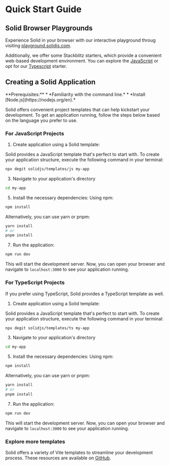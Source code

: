 
# Quick Start Guide

## Solid Browser Playgrounds

Experience Solid in your browser with our interactive playground throug visiting [playground.solidjs.com](https://playground.solidjs.com/).

Additionally, we offer some Stackblitz starters, which provide a convenient web-based development environment. You can explore the [JavaScript](https://stackblitz.com/github/solidjs/templates/tree/master/js) or opt for our [Typescript](https://stackblitz.com/github/solidjs/templates/tree/master/ts) starter.

## Creating a Solid Application

<Aside>
**Prerequisites:**
* *Familiarity with the command line.*
* *Install [Node.js](https://nodejs.org/en).*
</Aside>

Solid offers convenient project templates that can help kickstart your development. To get an application running, follow the steps below based on the language you prefer to use.

### For JavaScript Projects

1. Create application using a Solid template:

Solid provides a JavaScript template that's perfect to start with. To create your application structure, execute the following command in your terminal:

```bash
npx degit solidjs/templates/js my-app
```

3. Navigate to your application's directory

```bash
cd my-app
```

5. Install the necessary dependencies:
Using npm:
```bash
npm install
```
Alternatively, you can use yarn or pnpm:
```bash
yarn install
# or
pnpm install
```

7. Run the application:


```bash
npm run dev
```

This will start the development server. Now, you can open your browser and navigate to `localhost:3000` to see your application running.

### For TypeScript Projects

If you prefer using TypeScript, Solid provides a TypeScript template as well. 

1. Create application using a Solid template:

Solid provides a JavaScript template that's perfect to start with. To create your application structure, execute the following command in your terminal:

```bash
npx degit solidjs/templates/ts my-app
```

3. Navigate to your application's directory

```bash
cd my-app
```

5. Install the necessary dependencies:
Using npm:
```bash
npm install
```
Alternatively, you can use yarn or pnpm:
```bash
yarn install
# or
pnpm install
```

7. Run the application:


```bash
npm run dev
```

This will start the development server. Now, you can open your browser and navigate to `localhost:3000` to see your application running.

### Explore more templates

Solid offers a variety of Vite templates to streamline your development process. These resources are available on [GitHub](https://github.com/solidjs/templates).